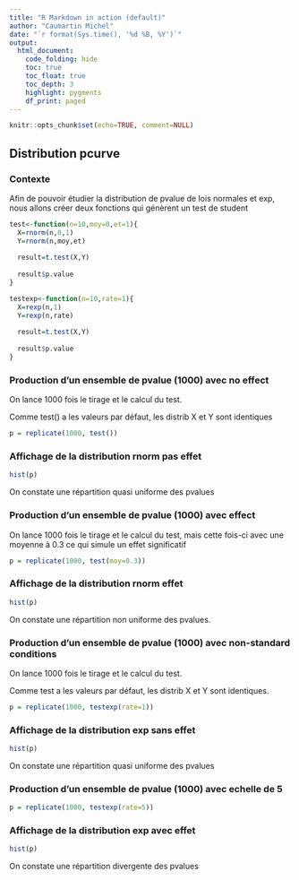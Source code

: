 ```yaml
---
title: "R Markdown in action (default)"
author: "Caumartin Michel"
date: "`r format(Sys.time(), '%d %B, %Y')`"
output:
  html_document:
    code_folding: hide
    toc: true
    toc_float: true
    toc_depth: 3
    highlight: pygments
    df_print: paged
---
```


```r
knitr::opts_chunk$set(echo=TRUE, comment=NULL)
```



## Distribution pcurve

### Contexte

Afin de pouvoir étudier la distribution de pvalue de lois normales et exp, nous allons créer deux  fonctions qui génèrent un test de student

```r
test<-function(n=10,moy=0,et=1){
  X=rnorm(n,0,1)
  Y=rnorm(n,moy,et)
  
  result=t.test(X,Y)
  
  result$p.value
}

testexp<-function(n=10,rate=1){
  X=rexp(n,1)
  Y=rexp(n,rate)
  
  result=t.test(X,Y)
  
  result$p.value
}

```

### Production d'un ensemble de pvalue (1000) avec no effect

On lance 1000 fois le tirage et le calcul du test. 

Comme test() a les valeurs par défaut, les distrib X et Y sont identiques

```r
p = replicate(1000, test())
```

### Affichage de la distribution rnorm pas effet

```r
hist(p)
```

On constate une répartition quasi uniforme des pvalues

### Production d'un ensemble de pvalue (1000) avec effect

On lance 1000 fois le tirage et le calcul du test, mais cette fois-ci avec une moyenne à 0.3 ce qui simule un effet significatif 


```r
p = replicate(1000, test(moy=0.3))
```

### Affichage de la distribution rnorm effet

```r
hist(p)
```

On constate une répartition non uniforme des pvalues.

### Production d'un ensemble de pvalue (1000) avec non-standard conditions

On lance 1000 fois le tirage et le calcul du test. 

Comme test a les valeurs par défaut, les distrib X et Y sont identiques.

```r
p = replicate(1000, testexp(rate=1))

```

### Affichage de la distribution exp sans effet

```r
hist(p)
```

On constate une répartition quasi uniforme des pvalues

### Production d'un ensemble de pvalue (1000) avec echelle de 5

```r
p = replicate(1000, testexp(rate=5))
```

### Affichage de la distribution exp avec effet


```r
hist(p)
```

On constate une répartition divergente des pvalues
